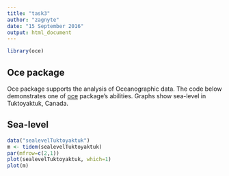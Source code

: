 ```yaml
---
title: "task3"
author: "zagnyte"
date: "15 September 2016"
output: html_document
---
```


```r
library(oce)
```

## Oce package

Oce package supports the analysis of Oceanographic data. The code below demonstrates one of [oce](https://cran.cnr.berkeley.edu/web/packages/oce/oce.pdf) package's abilities. Graphs show sea-level in Tuktoyaktuk, Canada.

## Sea-level

```r
data("sealevelTuktoyaktuk")
m <- tidem(sealevelTuktoyaktuk)
par(mfrow=c(2,1))
plot(sealevelTuktoyaktuk, which=1)
plot(m)

```




